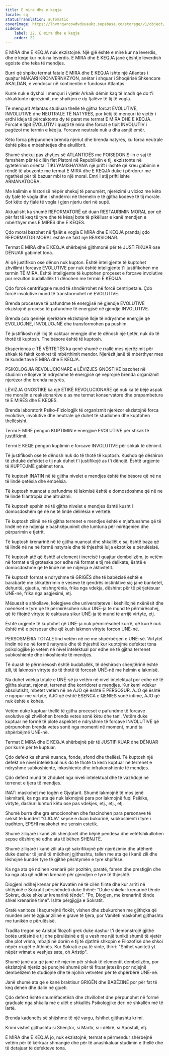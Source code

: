 ```yaml
---
title: E mira dhe e keqja
locale: sq
statusTranslation: automatic
coverImage: https://lhvmrqwrcowdvduuaukz.supabase.co/storage/v1/object/public/strapi-uploads/small_cover-educacion-fundamental.webp-2d51a7828a2b1309555be27f7e2a61a0.webp
sidebar:
    label: 22. E mira dhe e keqja
    order: 22
---
```

E MIRA dhe E KEQJA nuk ekzistojnë. Një gjë është e mirë kur na leverdis, dhe e keqe kur nuk na leverdis. E MIRA dhe E KEQJA janë çështje leverdish egoiste dhe teka të mendjes.

Burri që shpiku termat fatale E MIRA dhe E KEQJA ishte një Atlantas i quajtur MAKARI KRONVERNKZYON, anëtar i shquar i Shoqërisë Shkencore AKALDAN, e vendosur në kontinentin e fundosur Atlantas.

Kurrë nuk e dyshoi i mençuri i vjetër Arkaik dëmin kaq të madh që do t'i shkaktonte njerëzimit, me shpikjen e dy fjalëve të tij të vogla.

Të mençurit Atlantas studiuan thellë të gjitha forcat EVOLUTIVE, INVOLUTIVE dhe NEUTRALE TË NATYRËS, por këtij të mençuri të vjetër i erdhi ideja të përcaktonte dy të parat me termat E MIRA DHE E KEQJA. Forcat e tipit EVOLUTIV i quajti të mira dhe forcat e tipit INVOLUTIV i pagëzoi me termin e këqija. Forcave neutrale nuk u dha asnjë emër.

Këto forca përpunohen brenda njeriut dhe brenda natyrës, ku forca neutrale është pika e mbështetjes dhe ekuilibrit.

Shumë shekuj pas zhytjes së ATLANTIDËS me POISEDONIS-in e saj të famshëm për të cilën flet Platoni në Republikën e tij, ekzistonte në qytetërimin oriental TIKLYAMISHAYANA një prift i lashtë që kreu gabimin e rëndë të abuzonte me termat E MIRA dhe E KEQJA duke i përdorur me ngathësi për të bazuar mbi to një moral. Emri i atij prifti ishte ARMANATOORA.

Me kalimin e historisë nëpër shekuj të panumërt, njerëzimi u vicioz me këto dy fjalë të vogla dhe i shndërroi në themelin e të gjitha kodeve të tij morale. Sot këto dy fjalë të vogla i gjen njeriu deri në supë.

Aktualisht ka shumë REFORMATORË që duan RESTAURIMIN MORAL por që për fat të keq të tyre dhe të kësaj bote të pikëlluar e kanë mendjen e mbërthyer mes E MIRËS dhe E KEQES.

Çdo moral bazohet në fjalët e vogla E MIRA dhe E KEQJA prandaj çdo REFORMATOR MORAL është në fakt një REAKSIONAR.

Termat E MIRA dhe E KEQJA shërbejnë gjithmonë për të JUSTIFIKUAR ose DËNUAR gabimet tona.

Ai që justifikon ose dënon nuk kupton. Është inteligjente të kuptohet zhvillimi i forcave EVOLUTIVE por nuk është inteligjente t'i justifikohen me termin TË MIRA. Është inteligjente të kuptohen proceset e forcave involutive por rezulton budallallëk t'i dënohen me termin E KËQIJA.

Çdo forcë centrifugale mund të shndërrohet në forcë centripetale. Çdo forcë involutive mund të transformohet në EVOLUTIVE.

Brenda proceseve të pafundme të energjisë në gjendje EVOLUTIVE ekzistojnë procese të pafundme të energjisë në gjendje INVOLUTIVE.

Brenda çdo qenieje njerëzore ekzistojnë lloje të ndryshme energjie që EVOLUOJNË, INVOLUOJNË dhe transformohen pa pushim.

Të justifikosh një lloj të caktuar energjie dhe të dënosh një tjetër, nuk do të thotë të kuptosh. Thelbësore është të kuptosh.

Eksperienca e TË VËRTETËS ka qenë shumë e rrallë mes njerëzimit për shkak të faktit konkret të mbërthimit mendor. Njerëzit janë të mbërthyer mes të kundërtave E MIRA dhe E KEQJA.

PSIKOLOGJIA REVOLUCIONARE e LËVIZJES GNOSTIKE bazohet në studimin e llojeve të ndryshme të energjisë që veprojnë brenda organizmit njerëzor dhe brenda natyrës.

LËVIZJA GNOSTIKE ka një ETIKË REVOLUCIONARE që nuk ka të bëjë aspak me moralin e reaksionarëve e as me termat konservatore dhe prapambetura të E MIRËS dhe E KEQES.

Brenda laboratorit Psiko-Fiziologjik të organizmit njerëzor ekzistojnë forca evolutive, involutive dhe neutrale që duhet të studiohen dhe kuptohen thellësisht.

Termi E MIRË pengon KUPTIMIN e energjive EVOLUTIVE për shkak të justifikimit.

Termi E KEQE pengon kuptimin e forcave INVOLUTIVE për shkak të dënimit.

Të justifikosh ose të dënosh nuk do të thotë të kuptosh. Kushdo që dëshiron të zhdukë defektet e tij nuk duhet t'i justifikojë as t'i dënojë. Është urgjente të KUPTOJMË gabimet tona.

Të kuptosh INATIN në të gjitha nivelet e mendjes është thelbësore që në ne të lindë qetësia dhe ëmbëlsia.

Të kuptosh nuancat e pafundme të lakmisë është e domosdoshme që në ne të lindë filantropia dhe altruizmi.

Të kuptosh epshin në të gjitha nivelet e mendjes është kusht i domosdoshëm që në ne të lindë dëlirësia e vërtetë.

Të kuptosh zilinë në të gjitha terrenet e mendjes është e mjaftueshme që të lindë në ne ndjenja e bashkëpunimit dhe lumturia për mirëqenien dhe përparimin e tjetrit.

Të kuptosh krenarinë në të gjitha nuancat dhe shkallët e saj është baza që të lindë në ne në formë natyrale dhe të thjeshtë lulja ekzotike e përulësisë.

Të kuptosh atë që është ai element i inercisë i quajtur dembelizëm, jo vetëm në format e tij groteske por edhe në format e tij më delikate, është e domosdoshme që të lindë në ne ndjenja e aktivitetit.

Të kuptosh format e ndryshme të GRIGËS dhe të babëzisë është e barabartë me shkatërrimin e veseve të qendrës instinktive siç janë banketet, dehuritë, gjuetia, mishngrënia, frika nga vdekja, dëshirat për të përjetësuar UNË-në, frika nga asgjësimi, etj.

Mësuesit e shkollave, kolegjeve dhe universiteteve i këshillojnë nxënësit dhe nxënëset e tyre që të përmirësohen sikur UNË-ja të mund të përmirësohej, që të fitojnë virtyte të caktuara sikur UNË-ja të mund të arrijë virtyte, etj.

Është urgjente të kuptohet që UNË-ja nuk përmirësohet kurrë, që kurrë nuk është më e përsosur dhe që kush lakmon virtyte forcon UNË-në.

PËRSOSMËRIA TOTALE lind vetëm në ne me shpërbërjen e UNË-së. Virtytet lindin në ne në formë natyrale dhe të thjeshtë kur kuptojmë defektet tona psikologjike jo vetëm në nivel intelektual por edhe në të gjitha terrenet subkoshiente dhe inkoshiente të mendjes.

Të duash të përmirësosh është budallallëk, të dëshirosh shenjtërinë është zili, të lakmosh virtyte do të thotë të forcosh UNË-në me helmin e lakmisë.

Na duhet vdekja totale e UNË-së jo vetëm në nivel intelektual por edhe në të gjitha skutat, rajonet, terrenet dhe korridoret e mendjes. Kur kemi vdekur absolutisht, mbetet vetëm në ne AJO që është E PËRSOSUR. AJO që është e ngopur me virtyte, AJO që është ESENCA e QENIES sonë intime, AJO që nuk është e kohës.

Vetëm duke kuptuar thellë të gjitha proceset e pafundme të forcave evolutive që zhvillohen brenda vetes sonë këtu dhe tani. Vetëm duke kuptuar në formë të plotë aspektet e ndryshme të forcave INVOLUTIVE që përpunohen brenda vetes sonë nga momenti në moment, mund ta shpërbëjmë UNË-në.

Termat E MIRA dhe E KEQJA shërbejnë për të JUSTIFIKUAR dhe DËNUAR por kurrë për të kuptuar.

Çdo defekt ka shumë nuanca, fonde, sfond dhe thellësi. Të kuptosh një defekt në nivel intelektual nuk do të thotë ta kesh kuptuar në terrenet e ndryshme subkoshiente, inkoshiente dhe infrakonshiente të mendjes.

Çdo defekt mund të zhduket nga niveli intelektual dhe të vazhdojë në terrenet e tjera të mendjes.

INATI maskohet me togën e Gjyqtarit. Shumë lakmojnë të mos jenë lakmitarë, ka nga ata që nuk lakmojnë para por lakmojnë fuqi Psikike, virtyte, dashuri lumturi këtu ose pas vdekjes, etj., etj., etj.

Shumë burra dhe gra emocionohen dhe fascinohen para personave të seksit të kundërt "GJOJA" sepse e duan bukurinë, subkoshienti i tyre i tradhton, EPSHI maskohet me sensin estetik.

Shumë ziliqarë i kanë zili shenjtorët dhe bëjnë pendesa dhe vetëfshikullohen sepse dëshirojnë edhe ata të bëhen SHENJTË.

Shumë ziliqarë i kanë zili ata që sakrifikojnë për njerëzimin dhe atëherë duke dashur të jenë të mëdhenj gjithashtu, tallen me ata që i kanë zili dhe lëshojnë kundër tyre të gjithë pështymën e tyre shpifëse.

Ka nga ata që ndihen krenarë për pozitën, paratë, famën dhe prestigjin dhe ka nga ata që ndihen krenarë për gjendjen e tyre të thjeshtë.

Diogjeni ndihej krenar për Kuvatën në të cilën flinte dhe kur arriti në shtëpinë e Sokratit përshëndeti duke thënë: "Duke shkelur krenarinë tënde Sokrat, duke shkelur krenarinë tënde". "Po, Diogjen, me krenarinë tënde shkel krenarinë time". Ishte përgjigjja e Sokratit.

Gratë vanitoze i kaçurrejnë flokët, vishen dhe zbukurohen me gjithçka që munden për të zgjuar zilinë e grave të tjera, por Vaniteti maskohet gjithashtu me tunikën e përulësisë.

Tradita tregon se Aristipi filozofi grek duke dashur t'i demonstrojë gjithë botës urtësinë e tij dhe përulësinë e tij u vesh me një tunikë shumë të vjetër dhe plot vrima, mbajti në dorën e tij të djathtë shkopin e Filozofisë dhe shkoi nëpër rrugët e Athinës. Kur Sokrati e pa të vinte, thirri: "Shihet vaniteti yt nëpër vrimat e veshjes sate, oh Aristip".

Shumë janë ata që janë në mjerim për shkak të elementit dembelizëm, por ekzistojnë njerëz që punojnë shumë për të fituar jetesën por ndjejnë dembelizëm të studiojnë dhe të njohin vetveten për të shpërbërë UNË-në.

Janë shumë ata që e kanë braktisur GRIGËN dhe BABËZINË por për fat të keq dehen dhe dalin në gjueti.

Çdo defekt është shumëfacetësh dhe zhvillohet dhe përpunohet në formë graduale nga shkalla më e ulët e shkallës Psikologjike deri në shkallën më të lartë.

Brenda kadencës së shijshme të një vargu, fshihet gjithashtu krimi.

Krimi vishet gjithashtu si Shenjtor, si Martir, si i dëlirë, si Apostull, etj.

E MIRA dhe E KEQJA jo, nuk ekzistojnë, termat e përmendur shërbejnë vetëm për të kërkuar shmangie dhe për të anashkaluar studimin e thellë dhe të detajuar të defekteve tona.

